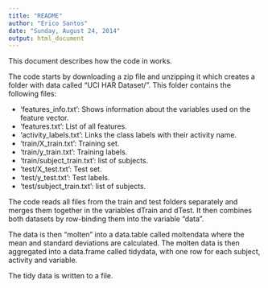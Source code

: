 ```yaml
---
title: "README"
author: "Erico Santos"
date: "Sunday, August 24, 2014"
output: html_document
---
```


This document describes how the code in \code{run_Analysis.R} works.

The code starts by downloading a zip file and unzipping it which creates a folder with data called "UCI HAR Dataset/". This folder contains the following files:

- 'features_info.txt': Shows information about the variables used on the feature vector.
- 'features.txt': List of all features.
- 'activity_labels.txt': Links the class labels with their activity name.
- 'train/X_train.txt': Training set.
- 'train/y_train.txt': Training labels.
- 'train/subject_train.txt': list of subjects.
- 'test/X_test.txt': Test set.
- 'test/y_test.txt': Test labels.
- 'test/subject_train.txt': list of subjects.

The code reads all files from the train and test folders separately and merges them together in the variables dTrain and dTest. It then combines both datasets by row-binding them into the variable "data".

The data is then "molten" into a data.table called moltendata where the mean and standard deviations are calculated. The molten data is then aggregated into a data.frame called tidydata, with one row for each subject, activity and variable.

The tidy data is written to a file.